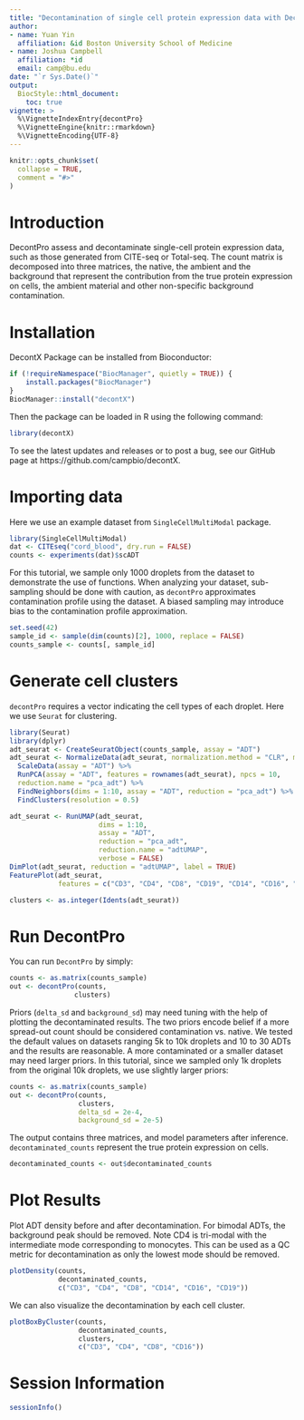 ```yaml
---
title: "Decontamination of single cell protein expression data with DecontPro"
author:
- name: Yuan Yin
  affiliation: &id Boston University School of Medicine
- name: Joshua Campbell
  affiliation: *id
  email: camp@bu.edu
date: "`r Sys.Date()`"
output: 
  BiocStyle::html_document:
    toc: true
vignette: >
  %\VignetteIndexEntry{decontPro}
  %\VignetteEngine{knitr::rmarkdown}
  %\VignetteEncoding{UTF-8}
---
```


```r
knitr::opts_chunk$set(
  collapse = TRUE,
  comment = "#>"
)
```


# Introduction

DecontPro assess and decontaminate single-cell protein expression data, such as 
those generated from CITE-seq or Total-seq. The count matrix is decomposed into 
three matrices, the native, the ambient and the background that represent the 
contribution from the true protein expression on cells, the ambient material and
other non-specific background contamination.

# Installation

DecontX Package can be installed from Bioconductor:

```r
if (!requireNamespace("BiocManager", quietly = TRUE)) {
    install.packages("BiocManager")
}
BiocManager::install("decontX")
```

Then the package can be loaded in R using the following command:

```r
library(decontX)
```

To see the latest updates and releases or to post a bug, see our GitHub page at https://github.com/campbio/decontX.

# Importing data

Here we use an example dataset from `SingleCellMultiModal` package.

```r
library(SingleCellMultiModal)
dat <- CITEseq("cord_blood", dry.run = FALSE)
counts <- experiments(dat)$scADT
```

For this tutorial, we sample only 1000 droplets from the dataset to demonstrate the use of functions. When analyzing your dataset, sub-sampling should be done with caution, as `decontPro` approximates contamination profile using the dataset. A biased sampling may introduce bias to the contamination profile approximation.

```r
set.seed(42)
sample_id <- sample(dim(counts)[2], 1000, replace = FALSE)
counts_sample <- counts[, sample_id]
```

# Generate cell clusters

`decontPro` requires a vector indicating the cell types of each droplet. Here we use `Seurat` for clustering.

```r
library(Seurat)
library(dplyr)
adt_seurat <- CreateSeuratObject(counts_sample, assay = "ADT")
adt_seurat <- NormalizeData(adt_seurat, normalization.method = "CLR", margin = 2) %>%
  ScaleData(assay = "ADT") %>%
  RunPCA(assay = "ADT", features = rownames(adt_seurat), npcs = 10,
  reduction.name = "pca_adt") %>%
  FindNeighbors(dims = 1:10, assay = "ADT", reduction = "pca_adt") %>%
  FindClusters(resolution = 0.5)
```

```r
adt_seurat <- RunUMAP(adt_seurat,
                      dims = 1:10,
                      assay = "ADT",
                      reduction = "pca_adt",
                      reduction.name = "adtUMAP",
                      verbose = FALSE)
DimPlot(adt_seurat, reduction = "adtUMAP", label = TRUE)
FeaturePlot(adt_seurat, 
            features = c("CD3", "CD4", "CD8", "CD19", "CD14", "CD16", "CD56"))

clusters <- as.integer(Idents(adt_seurat))
```

# Run DecontPro

You can run `DecontPro` by simply:

``` r
counts <- as.matrix(counts_sample)
out <- decontPro(counts,
                clusters)
```

Priors (`delta_sd` and `background_sd`) may need tuning with the help of plotting the decontaminated results. The two priors encode belief if a more spread-out count should be considered contamination vs. native. We tested the default values on datasets ranging 5k to 10k droplets and 10 to 30 ADTs and the results are reasonable. A more contaminated or a smaller dataset may need larger priors. In this tutorial, since we sampled only 1k droplets from the original 10k droplets, we use slightly larger priors:

```r
counts <- as.matrix(counts_sample)
out <- decontPro(counts,
                 clusters,
                 delta_sd = 2e-4,
                 background_sd = 2e-5)
```

The output contains three matrices, and model parameters after inference. 
`decontaminated_counts` represent the true protein expression on cells.

```r
decontaminated_counts <- out$decontaminated_counts
```


# Plot Results

Plot ADT density before and after decontamination. For bimodal ADTs, the background peak should be removed. Note CD4 is tri-modal with the intermediate mode corresponding to monocytes. This can be used as a QC metric for decontamination as only the lowest mode should be removed. 

```r
plotDensity(counts,
            decontaminated_counts,
            c("CD3", "CD4", "CD8", "CD14", "CD16", "CD19"))
```

We can also visualize the decontamination by each cell cluster.
```r
plotBoxByCluster(counts,
                 decontaminated_counts,
                 clusters,
                 c("CD3", "CD4", "CD8", "CD16"))
```

# Session Information

```r
sessionInfo()
```
